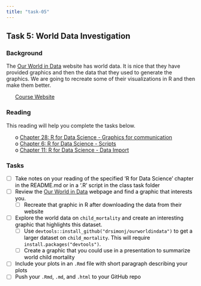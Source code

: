 ```yaml
---
title: "task-05"
---
```










## Task 5: World Data Investigation 
### Background 

The [Our World in Data](https://ourworldindata.org/){target="blank"} website has world data.  It is nice that they have provided graphics and then the data that they used to generate the graphics. We are going to recreate some of their visualizations in R and then make them better.


 * [Course Website](../index.html)




<style>
ul {
   color: black;
   list-style-type: none;
   list-style-position: outside;

}

</style>


### Reading

This reading will help you complete the tasks below.

* o [Chapter 28: R for Data Science - Graphics for communication](http://r4ds.had.co.nz/graphics-for-communication.html){target='blank'}
* o [Chapter 6: R for Data Science - Scripts](http://r4ds.had.co.nz/workflow-scripts.html){target='blank'}
* o [Chapter 11: R for Data Science - Data Import](http://r4ds.had.co.nz/data-import.html){target='blank'}


### Tasks


* [ ] Take notes on your reading of the specified 'R for Data Science' chapter in the README.md or in a '.R' script in the class task folder
* [ ] Review the [Our World in Data](https://ourworldindata.org/){target="blank"} webpage and find a graphic that interests you.
    * [ ] Recreate that graphic in R after downloading the data from their website
* [ ] Explore the world data on `child_mortality` and create an interesting graphic that highlights this dataset.
    * [ ] Use `devtools::install_github("drsimonj/ourworldindata")` to get a larger dataset on `child_mortality`.  This will require `install.packages("devtools")`.
    * [ ] Create a graphic that you could use in a presentation to summarize world child mortality
* [ ] Include your plots in an `.Rmd` file with short paragraph describing your plots
* [ ] Push your `.Rmd`, `.md`, and `.html` to your GitHub repo


